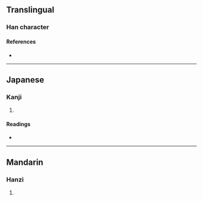 {{character info/new}}
==Translingual==

===Han character===
{{Han char|rn=96|rad=玉|as=07|sn=11|four=13150|canj=MGHQI|ids=⿰𤣩我}}

====References====
* {{Han ref|kx=0732.050|dkj=20987|hdz=21117.090|uh=73F4|ud=29684|bh=D678|bd=54904}}

----

==Japanese==

===Kanji===
{{ja-kanji|grade=|rs=玉07}}

# {{defn|lang=ja|sort=玉07}}

====Readings====
* {{ja-readings|on=[[が]] (ga)|kun=}}

----

==Mandarin==

===Hanzi===
{{cmn-hanzi|pin=[[é]] ([[e2]])|wg=o<sup>2</sup>}}

# {{defn|lang=cmn|sort=玉07}}